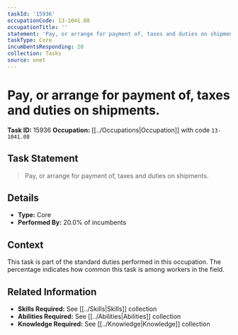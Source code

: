 ```yaml
---
taskId: '15936'
occupationCode: 13-1041.08
occupationTitle: ''
statement: 'Pay, or arrange for payment of, taxes and duties on shipments.'
taskType: Core
incumbentsResponding: 20
collection: Tasks
source: onet
---
```

# Pay, or arrange for payment of, taxes and duties on shipments.

**Task ID:** 15936
**Occupation:** [[../Occupations|Occupation]] with code `13-1041.08`

## Task Statement

> Pay, or arrange for payment of, taxes and duties on shipments.

## Details

- **Type:** Core
- **Performed By:** 20.0% of incumbents

## Context

This task is part of the standard duties performed in this occupation. The percentage indicates how common this task is among workers in the field.

## Related Information

- **Skills Required:** See [[../Skills|Skills]] collection
- **Abilities Required:** See [[../Abilities|Abilities]] collection
- **Knowledge Required:** See [[../Knowledge|Knowledge]] collection
